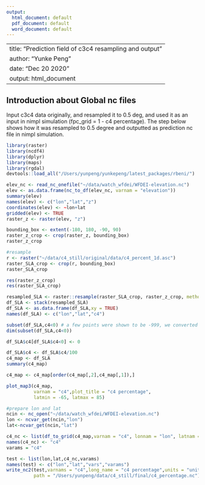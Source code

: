 ```yaml
---
output:
  html_document: default
  pdf_document: default
  word_document: default
---
```


---
title: "Prediction field of c3c4 resampling and output"
author: "Yunke Peng"
date: "Dec 20 2020"
output: html_document
---

## Introduction about Global nc files
Input c3c4 data originally, and resampled it to 0.5 deg, and used it as an input in nimpl simulation (fpc_grid = 1 - c4 percentage). The step below shows how it was resampled to 0.5 degree and outputted as prediction nc file in nimpl simulation.



```r

library(raster)
library(ncdf4)
library(dplyr)
library(maps)
library(rgdal)
devtools::load_all("/Users/yunpeng/yunkepeng/latest_packages/rbeni/") 

elev_nc <- read_nc_onefile("~/data/watch_wfdei/WFDEI-elevation.nc")
elev <- as.data.frame(nc_to_df(elev_nc, varnam = "elevation"))
summary(elev)
names(elev) <- c("lon","lat","z")
coordinates(elev) <- ~lon+lat 
gridded(elev) <- TRUE
raster_z <- raster(elev, "z") 

bounding_box <- extent(-180, 180, -90, 90)
raster_z_crop <- crop(raster_z, bounding_box)
raster_z_crop

#resample
r <- raster("~/data/c4_still/original/data/c4_percent_1d.asc")
raster_SLA_crop <- crop(r, bounding_box)
raster_SLA_crop

res(raster_z_crop)
res(raster_SLA_crop)

resampled_SLA <- raster::resample(raster_SLA_crop, raster_z_crop, method="ngb")
df_SLA <- stack(resampled_SLA)
df_SLA <- as.data.frame(df_SLA,xy = TRUE)
names(df_SLA) <- c("lon","lat","c4")

subset(df_SLA,c4<0) # a few points were shown to be -999, we converted them to 0
dim(subset(df_SLA,c4<0))

df_SLA$c4[df_SLA$c4<0] <- 0

df_SLA$c4 <- df_SLA$c4/100
c4_map <- df_SLA
summary(c4_map)

c4_map <- c4_map[order(c4_map[,2],c4_map[,1]),]

plot_map3(c4_map, 
          varnam = "c4",plot_title = "c4 percentage",
          latmin = -65, latmax = 85)

#prepare lon and lat
ncin <- nc_open("~/data/watch_wfdei/WFDEI-elevation.nc")
lon <- ncvar_get(ncin,"lon")
lat<-ncvar_get(ncin,"lat")

c4_nc <- list(df_to_grid(c4_map,varnam = "c4", lonnam = "lon", latnam = "lat"))
names(c4_nc) <- "c4"
varams = "c4"

test <- list(lon,lat,c4_nc,varams)
names(test) <- c("lon","lat","vars","varams")
write_nc2(test,varnams = "c4",long_name = "c4 percentage",units = "unitless",
          path = "/Users/yunpeng/data/c4_still/final/c4_percentage.nc")


```